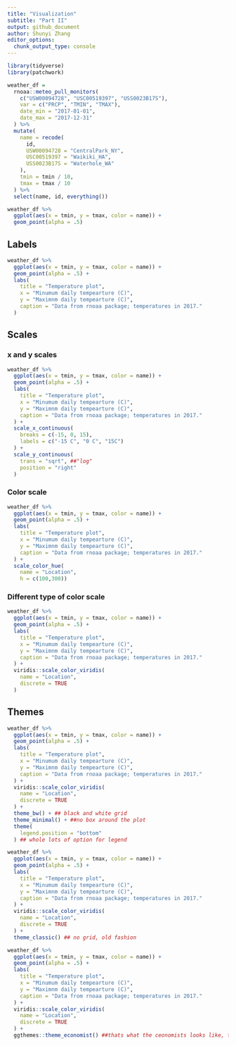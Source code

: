 ```yaml
---
title: "Visualization"
subtitle: "Part II"
output: github_document
author: Shunyi Zhang
editor_options: 
  chunk_output_type: console
---
```


```r
library(tidyverse)
library(patchwork)
```

```r
weather_df = 
  rnoaa::meteo_pull_monitors(
    c("USW00094728", "USC00519397", "USS0023B17S"),
    var = c("PRCP", "TMIN", "TMAX"),
    date_min = "2017-01-01",
    date_max = "2017-12-31"
  ) %>% 
  mutate(
    name = recode(
      id,
      USW00094728 = "CentralPark_NY",
      USC00519397 = "Waikiki_HA",
      USS0023B17S = "Waterhole_WA"
    ),
    tmin = tmin / 10,
    tmax = tmax / 10
  ) %>% 
  select(name, id, everything())
```

```r
weather_df %>% 
  ggplot(aes(x = tmin, y = tmax, color = name)) +
  geom_point(alpha = .5)
```

## Labels

```r
weather_df %>% 
  ggplot(aes(x = tmin, y = tmax, color = name)) +
  geom_point(alpha = .5) +
  labs(
    title = "Temperature plot",
    x = "Minumum daily tempearture (C)",
    y = "Maximnm daily tempearture (C)",
    caption = "Data from rnoaa package; temperatures in 2017."
  )
```


## Scales

### x and y scales

```r
weather_df %>% 
  ggplot(aes(x = tmin, y = tmax, color = name)) +
  geom_point(alpha = .5) +
  labs(
    title = "Temperature plot",
    x = "Minumum daily tempearture (C)",
    y = "Maximnm daily tempearture (C)",
    caption = "Data from rnoaa package; temperatures in 2017."
  ) +
  scale_x_continuous(
    breaks = c(-15, 0, 15),
    labels = c("-15 C", "0 C", "15C")
  ) + 
  scale_y_continuous(
    trans = "sqrt", ##"log"
    position = "right"
  )

```

### Color scale

```r
weather_df %>% 
  ggplot(aes(x = tmin, y = tmax, color = name)) +
  geom_point(alpha = .5) +
  labs(
    title = "Temperature plot",
    x = "Minumum daily tempearture (C)",
    y = "Maximnm daily tempearture (C)",
    caption = "Data from rnoaa package; temperatures in 2017."
  ) +
  scale_color_hue(
    name = "Location",
    h = c(100,300))
```

### Different type of color scale

```r
weather_df %>% 
  ggplot(aes(x = tmin, y = tmax, color = name)) +
  geom_point(alpha = .5) +
  labs(
    title = "Temperature plot",
    x = "Minumum daily tempearture (C)",
    y = "Maximnm daily tempearture (C)",
    caption = "Data from rnoaa package; temperatures in 2017."
  ) +
  viridis::scale_color_viridis(
    name = "Location",
    discrete = TRUE
  )
```


## Themes

```r
weather_df %>% 
  ggplot(aes(x = tmin, y = tmax, color = name)) +
  geom_point(alpha = .5) +
  labs(
    title = "Temperature plot",
    x = "Minumum daily tempearture (C)",
    y = "Maximnm daily tempearture (C)",
    caption = "Data from rnoaa package; temperatures in 2017."
  ) +
  viridis::scale_color_viridis(
    name = "Location",
    discrete = TRUE
  ) + 
  theme_bw() + ## black and white grid
  theme_minimal() + ##no box around the plot
  theme(
    legend.position = "bottom"
  ) ## whole lots of option for legend
```

```r
weather_df %>% 
  ggplot(aes(x = tmin, y = tmax, color = name)) +
  geom_point(alpha = .5) +
  labs(
    title = "Temperature plot",
    x = "Minumum daily tempearture (C)",
    y = "Maximnm daily tempearture (C)",
    caption = "Data from rnoaa package; temperatures in 2017."
  ) +
  viridis::scale_color_viridis(
    name = "Location",
    discrete = TRUE
  ) + 
  theme_classic() ## no grid, old fashion
```

```r
weather_df %>% 
  ggplot(aes(x = tmin, y = tmax, color = name)) +
  geom_point(alpha = .5) +
  labs(
    title = "Temperature plot",
    x = "Minumum daily tempearture (C)",
    y = "Maximnm daily tempearture (C)",
    caption = "Data from rnoaa package; temperatures in 2017."
  ) +
  viridis::scale_color_viridis(
    name = "Location",
    discrete = TRUE
  ) + 
  ggthemes::theme_economist() ##thats what the ceonomists looks like, there are a lot of other themes.
```


